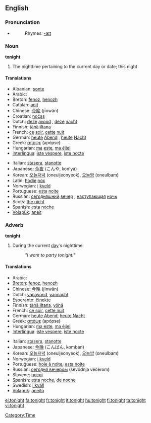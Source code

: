 ==English==

===Pronunciation===
*{{audio|en-us-tonight.ogg|Audio (US)}}
*:Rhymes: [[Rhymes:English:-aɪt|-aɪt]]

===Noun===
'''tonight'''

#The nighttime pertaining to the current day or date; this night

====Translations====
{{top}}
*Albanian: [[sonte]]
*Arabic: {{ARchar|[[الليلة]]}} {{Unicode|(al-léila)}}
*Breton: [[fenoz]], [[henozh]]
*Catalan: [[anit]]
*Chinese: [[今晚]] (jīnwǎn)
*Croatian: [[noćas]]
*Dutch: [[deze]] [[avond]] {{m}}, [[deze]] [[nacht]] {{m}}
*Finnish: [[tänä iltana]]
*French: [[ce]] [[soir]], [[cette]] [[nuit]]
*German: [[heute]] [[Abend]] {{m}}, [[heute]] [[Nacht]] {{f}}
*Greek: [[απόψε]] (apópse)
*Hungarian: [[ma]] [[este]], [[ma éjjel]]
*[[Interlingua]]: [[iste vespere]], [[iste nocte]]
{{mid}}
*Italian: [[stasera]], [[stanotte]]
*Japanese: [[今夜]] (こんや, kon’ya)
*Korean: [[오늘저녁]] (oneuljeonyeok), [[오늘밤]] (oneulbam)
*Latin: [[hodie]] [[nox]]
*Norwegian: [[i]] [[kveld]]
*Portuguese: [[esta]] [[noite]]
*Russian: [[сегодняшний]] [[вечер]] {{m}}, [[наступающий|наступающая]] [[ночь]] {{f}}
*Scots: [[nicht#Scots|the nicht]]
*Spanish: [[esta]] [[noche]]
*[[Volapük]]: [[aneit]]
{{bottom}}

===Adverb===
'''tonight'''

#During the current [[day]]'s nighttime: 
#:'' "I want to party tonight!" '' <p>

====Translations====
{{top}}
*Arabic: {{ARchar|[[الليلة]]}} {{Unicode|(al-léila)}}
*[[Breton]]: [[fenoz]], [[henozh]]
*Chinese: [[今晚]] (jīnwǎn)
*Dutch: [[vanavond]], [[vannacht]]
*Esperanto: [[ĉinokte]]
*Finnish: [[tänä iltana]], [[yönä]]
*French: [[ce soir]], [[cette nuit]]
*German: [[heute Abend]], [[heute Nacht]]
*Greek: [[απόψε]] (apópse)
*Hungarian: [[ma este]], [[ma éjjel]]
*[[Interlingua]]: [[iste vespere]], [[iste nocte]]
{{mid}}
*Italian: [[stasera]], [[stanotte]]
*Japanese: [[今晩]] (こんばん, komban)
*Korean: [[오늘저녁]] (oneuljeonyeok), [[오늘밤]] (oneulbam)
*Norwegian: [[i kveld]]
*Portuguese: [[hoje à noite]], [[esta noite]]
*Russian: [[сегодня вечером]] (sevódnja véčerom)
*Slovene: [[nocoj]]
*Spanish: [[esta noche]], [[de noche]]
*Swedish: [[i kväll]]
*[[Volapük]]: [[aneito]]
{{bottom}}

[[Category:Time]]

[[el:tonight]]
[[fa:tonight]]
[[fr:tonight]]
[[it:tonight]]
[[hu:tonight]]
[[fi:tonight]]
[[ta:tonight]]
[[vi:tonight]]